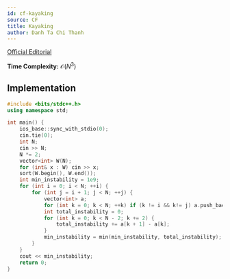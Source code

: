 ---
id: cf-kayaking
source: CF
title: Kayaking
author: Danh Ta Chi Thanh
---

[Official Editorial](https://codeforces.com/blog/entry/54708)

**Time Complexity:** $\mathcal{O}(N^3)$

<LanguageSection>

<CPPSection>

## Implementation

```cpp
#include <bits/stdc++.h>
using namespace std;

int main() {
	ios_base::sync_with_stdio(0);
	cin.tie(0);
	int N;
	cin >> N;
	N *= 2;
	vector<int> W(N);
	for (int& x : W) cin >> x;
	sort(W.begin(), W.end());
	int min_instability = 1e9;
	for (int i = 0; i < N; ++i) {
		for (int j = i + 1; j < N; ++j) {
			vector<int> a;
			for (int k = 0; k < N; ++k) if (k != i && k!= j) a.push_back(W[k]);
			int total_instability = 0;
			for (int k = 0; k < N - 2; k += 2) {
				total_instability += a[k + 1] - a[k];
			}
			min_instability = min(min_instability, total_instability);
		}
	}
	cout << min_instability;
	return 0;
}

```


</CPPSection>

</LanguageSection>
